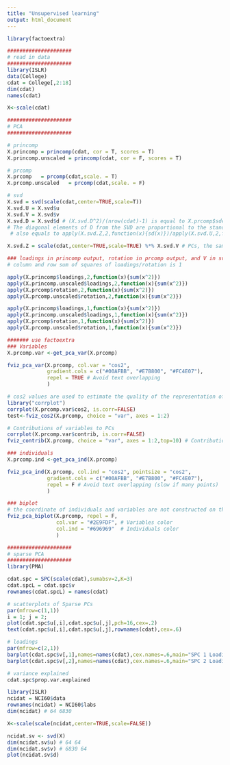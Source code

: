 ```yaml
---
title: "Unsupervised learning"
output: html_document
---
```


```r
library(factoextra)

#####################
# read in data
#####################
library(ISLR)
data(College)
cdat = College[,2:18]
dim(cdat)
names(cdat)

X<-scale(cdat)

#####################
# PCA
#####################

# princomp
X.princomp = princomp(cdat, cor = T, scores = T) 
X.princomp.unscaled = princomp(cdat, cor = F, scores = T) 

# prcomp
X.prcomp   = prcomp(cdat,scale. = T) 
X.prcomp.unscaled   = prcomp(cdat,scale. = F) 

# svd
X.svd = svd(scale(cdat,center=TRUE,scale=T))
X.svd.U = X.svd$u 
X.svd.V = X.svd$v 
X.svd.D = X.svd$d # (X.svd.D^2)/(nrow(cdat)-1) is equal to X.prcomp$sdev^2
# The diagonal elements of D from the SVD are proportional to the standard deviations returned by PCA. The difference is that the standard deviations from prcomp are sample standard deviations (prcomp returns unbiased estimates of sample variance, so with the n-1 correction). The elements of D are formed by taking the sum of the squares of the principal components but not dividing by the sample size.
 # also equals to apply(X.svd.Z,2,function(x){sd(x)})/apply(X.svd.U,2,function(x){sd(x)})

X.svd.Z = scale(cdat,center=TRUE,scale=TRUE) %*% X.svd.V # PCs, the same as X.prcomp$x

### loadings in princomp output, rotation in prcomp output, and V in svd outout: the matrix of variable loadings (columns are eigenvectors).
# column and row sum of squares of loadings/rotation is 1

apply(X.princomp$loadings,2,function(x){sum(x^2)})
apply(X.princomp.unscaled$loadings,2,function(x){sum(x^2)})
apply(X.prcomp$rotation,2,function(x){sum(x^2)})
apply(X.prcomp.unscaled$rotation,2,function(x){sum(x^2)})

apply(X.princomp$loadings,1,function(x){sum(x^2)})
apply(X.princomp.unscaled$loadings,1,function(x){sum(x^2)})
apply(X.prcomp$rotation,1,function(x){sum(x^2)})
apply(X.prcomp.unscaled$rotation,1,function(x){sum(x^2)})

####### use factoextra
### Variables
X.prcomp.var <-get_pca_var(X.prcomp)

fviz_pca_var(X.prcomp, col.var = "cos2",
             gradient.cols = c("#00AFBB", "#E7B800", "#FC4E07"), 
             repel = TRUE # Avoid text overlapping
             )

# cos2 values are used to estimate the quality of the representation of variables on PCs
library("corrplot")
corrplot(X.prcomp.var$cos2, is.corr=FALSE)
test<-fviz_cos2(X.prcomp, choice = "var", axes = 1:2)

# Contributions of variables to PCs
corrplot(X.prcomp.var$contrib, is.corr=FALSE)
fviz_contrib(X.prcomp, choice = "var", axes = 1:2,top=10) # Contributions of variables to PC1

### individuals
X.prcomp.ind <-get_pca_ind(X.prcomp)

fviz_pca_ind(X.prcomp, col.ind = "cos2", pointsize = "cos2",
             gradient.cols = c("#00AFBB", "#E7B800", "#FC4E07"),
             repel = F # Avoid text overlapping (slow if many points)
             )

### biplot
# the coordinate of individuals and variables are not constructed on the same space. Therefore, in the biplot, you should mainly focus on the direction of variables but not on their absolute positions on the plot. An individual that is on the same side of a given variable has a high value for this variable; an individual that is on the opposite side of a given variable has a low value for this variable.
fviz_pca_biplot(X.prcomp, repel = F,
                col.var = "#2E9FDF", # Variables color
                col.ind = "#696969"  # Individuals color
                )

```


```r

#####################
# sparse PCA
#####################
library(PMA)

cdat.spc = SPC(scale(cdat),sumabsv=2,K=3)
cdat.spcL = cdat.spc$v
rownames(cdat.spcL) = names(cdat)

# scatterplots of Sparse PCs
par(mfrow=c(1,1))
i = 1; j = 2;
plot(cdat.spc$u[,i],cdat.spc$u[,j],pch=16,cex=.2)
text(cdat.spc$u[,i],cdat.spc$u[,j],rownames(cdat),cex=.6)

# loadings 
par(mfrow=c(2,1))
barplot(cdat.spc$v[,1],names=names(cdat),cex.names=.6,main="SPC 1 Loadings")
barplot(cdat.spc$v[,2],names=names(cdat),cex.names=.6,main="SPC 2 Loadings")

# variance explained
cdat.spc$prop.var.explained

```



```r
library(ISLR)
ncidat = NCI60$data
rownames(ncidat) = NCI60$labs
dim(ncidat) # 64 6830

X<-scale(scale(ncidat,center=TRUE,scale=FALSE))

ncidat.sv <- svd(X)
dim(ncidat.sv$u) # 64 64
dim(ncidat.sv$v) # 6830 64
plot(ncidat.sv$d)

```